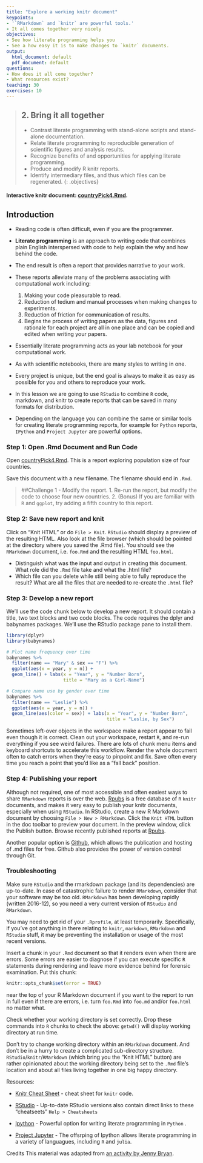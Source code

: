 ```yaml
---
title: "Explore a working knitr document"
keypoints:
- '`RMarkdown` and `knitr` are powerful tools.'
- It all comes together very nicely
objectives:
- See how literate programming helps you
- See a how easy it is to make changes to `knitr` documents.
output:
  html_document: default
  pdf_document: default
questions:
- How does it all come together?
- What resources exist?
teaching: 30
exercises: 10
---
```


> ## 2.  Bring it all together
> - Contrast literate programming with stand-alone scripts and stand-alone documentation.
> - Relate literate programming to reproducible generation of scientific figures and analysis results.
> - Recognize benefits of and opportunities for applying literate programming.
> - Produce and modify R knitr reports.
> - Identify intermediary files, and thus which files can be regenerated.
{: .objectives}

#### Interactive knitr document: [countryPick4.Rmd](https://raw.githubusercontent.com/datacarpentry/rr-literate-programming/gh-pages/files/lit-prog/countryPick4.Rmd).

## Introduction

* Reading code is often difficult, even if you are the programmer. 
* **Literate programming** is an approach to writing code that combines plain English interspersed with code to help explain the why and how behind the code. 
* The end result is often a report that provides narrative to your work. 
* These reports alleviate many of the problems associating with computational work including:

  1. Making your code pleasurable to read.
  1. Reduction of tedium and manual processes when making changes to experiments.
  1. Reduction of friction for communication of results.
  1. Begins the process of writing papers as the data, figures and rationale for each project are all in one place and can be copied and edited when writing your papers.

* Essentially literate programming acts as your lab notebook for your computational work.
* As with scientific notebooks, there are many styles to writing in one. 
* Every project is unique, but the end goal is always to make it as easy as possible for you and others to reproduce your work.

* In this lesson we are going to use `RStudio` to combine `R` code, markdown, and knitr to create reports that can be saved in many formats for distribution. 
* Depending on the language you can combine the same or similar tools for creating literate programming reports, for example for `Python` reports, `IPython` and `Project Jupyter` are powerful options.

### Step 1: Open .Rmd Document and Run Code

Open [countryPick4.Rmd](https://github.com/datacarpentry/rr-literate-programming/blob/gh-pages/files/lit-prog/countryPick4.Rmd). This is a report exploring population size of four countries.

Save this document with a new filename. The filename should end in `.Rmd`.

>##Challenge 1 - Modify the report. 
> 1. Re-run the report, but modify the code to choose four new countries. 
> 2. (Bonus) If you are familiar with `R` and `ggplot`, try adding a fifth country to this report.


### Step 2: Save new report and knit

Click on “Knit HTML” or do `File > Knit`. `RStudio` should display a preview of the resulting HTML. Also look at the file browser (which should be pointed at the directory where you saved the .Rmd file). You should see the `RMarkdown` document, i.e. `foo.Rmd` and the resulting HTML `foo.html`.

- Distinguish what was the input and output in creating this document. What role did the `.Rmd` file take and what the .html file?
- Which file can you delete while still being able to fully reproduce the result? What are all the files that are needed to re-create the `.html` file?

### Step 3: Develop a new report

We'll use the code chunk below to develop a new report. It should contain a title, two text blocks and two code blocks. The code requires the dplyr and babynames packages. We'll use the RStudio package pane to install them.

```R
library(dplyr)
library(babynames)

# Plot name frequency over time 
babynames %>%
  filter(name == "Mary" & sex == "F") %>%
  ggplot(aes(x = year, y = n)) +
  geom_line() + labs(x = "Year", y = "Number Born", 
                     title = "Mary as a Girl-Name")

# Compare name use by gender over time
babynames %>%
  filter(name == "Leslie") %>%
  ggplot(aes(x = year, y = n)) +
  geom_line(aes(color = sex)) + labs(x = "Year", y = "Number Born", 
                                     title = "Leslie, by Sex")

```

Sometimes left-over objects in the workspace make a report appear to fail even though it is correct. Clean out your workspace, restart `R`, and re-run everything if you see weird failures. There are lots of chunk menu items and keyboard shortcuts to accelerate this workflow. Render the whole document often to catch errors when they’re easy to pinpoint and fix. Save often every time you reach a point that you’d like as a “fall back” position.

### Step 4: Publishing your report

Although not required, one of most accessible and often easiest ways to share `RMarkdown` reports is over the web. [Rpubs](http://rpubs.com/) is a free database of `R` `knitr` documents, and makes it very easy to publish your knitr documents, especially when using `RStudio`. In RStudio, create a new R Markdown document by choosing `File > New > RMarkdown`. Click the `Knit HTML` button in the doc toolbar to preview your document. In the preview window, click the Publish button. Browse recently published reports at [Rpubs](http://rpubs.com/).

Another popular option is [Github](http://github.com/), which allows the publication and hosting of .md files for free. Github also provides the power of version control through Git.

### Troubleshooting

Make sure `RStudio` and the rmarkdown package (and its dependencies) are up-to-date. In case of catastrophic failure to render `RMarkdown`, consider that your software may be too old. `RMarkdown` has been developing rapidly (written 2016-12), so you need a very current version of `RStudio` and `RMarkdown`.

You may need to get rid of your `.Rprofile`, at least temporarily. Specifically, if you’ve got anything in there relating to `knitr`, `markdown`, `RMarkdown` and `RStudio` stuff, it may be preventing the installation or usage of the most recent versions.

Insert a chunk in your `.Rmd` document so that it renders even when there are errors. Some errors are easier to diagnose if you can execute specific `R` statements during rendering and leave more evidence behind for forensic examination. Put this chunk:

```r
knitr::opts_chunk$set(error = TRUE)
```
near the top of your R Markdown document if you want to the report to run in full even if there are errors, i.e. turn `foo.Rmd` into `foo.md` and/or `foo.html` no matter what.

Check whether your working directory is set correctly. Drop these commands into `R` chunks to check the above: `getwd()` will display working directory at run time.

Don’t try to change working directory within an `RMarkdown` document. And don’t be in a hurry to create a complicated sub-directory structure. `RStudio`/`knitr`/`RMarkdown` (which bring you the “Knit HTML” button) are rather opinionated about the working directory being set to the `.Rmd` file’s location and about all files living together in one big happy directory.

Resources:

- [Knitr Cheat Sheet](http://cran.r-project.org/web/packages/knitr/vignettes/knitr-refcard.pdf) - cheat sheet for `knitr` code.

- [RStudio](https://www.rstudio.com/resources/cheatsheets/) - Up-to-date RStudio versions also contain direct links to these "cheatseets" `Help > Cheatsheets`

- [Ipython](http://ipython.org/notebook.html) - Powerful option for writing literate programming in `Python` .

- [Project Jupyter](http://jupyter.org/) - The offsrping of Ipython allows literate programming in a variety of languagues, including `R` and `julia`.

Credits
This material was adapted from [an activity by Jenny Bryan](http://stat545-ubc.github.io/block007_first-use-rmarkdown.html).
